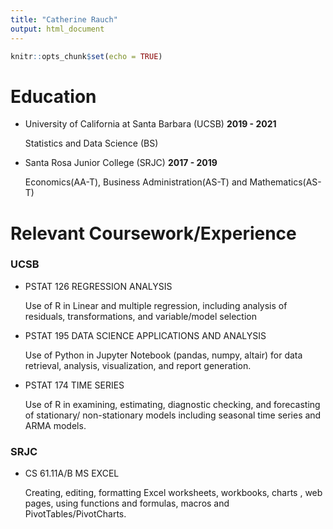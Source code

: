 ```yaml
---
title: "Catherine Rauch"
output: html_document
---
```


```r
knitr::opts_chunk$set(echo = TRUE)
```

# Education

- University of California at Santa Barbara (UCSB) **2019 - 2021**

    Statistics and Data Science (BS) 

- Santa Rosa Junior College (SRJC) **2017  - 2019**

    Economics(AA-T), Business Administration(AS-T) and Mathematics(AS-T)


# Relevant Coursework/Experience

### UCSB

- PSTAT 126 REGRESSION ANALYSIS

    Use of R in Linear and multiple regression, including analysis of residuals, transformations, and variable/model selection

- PSTAT 195  DATA SCIENCE APPLICATIONS AND ANALYSIS

    Use of Python in Jupyter Notebook (pandas, numpy, altair) for data retrieval, analysis, visualization, and report generation.

- PSTAT 174 TIME SERIES

    Use of R in examining, estimating, diagnostic checking, and forecasting of stationary/ non-stationary models including seasonal time series and ARMA models.


### SRJC

- CS 61.11A/B	MS EXCEL
 
    Creating, editing, formatting Excel worksheets, workbooks, charts , web pages, using functions and formulas, macros and PivotTables/PivotCharts.
